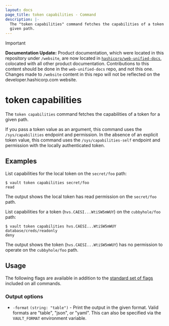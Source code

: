 ```yaml
---
layout: docs
page_title: token capabilities - Command
description: |-
  The "token capabilities" command fetches the capabilities of a token for a
  given path.
---
```


> [!IMPORTANT]  
> **Documentation Update:** Product documentation, which were located in this repository under `/website`, are now located in [`hashicorp/web-unified-docs`](https://github.com/hashicorp/web-unified-docs), colocated with all other product documentation. Contributions to this content should be done in the `web-unified-docs` repo, and not this one. Changes made to `/website` content in this repo will not be reflected on the developer.hashicorp.com website.

# token capabilities

The `token capabilities` command fetches the capabilities of a token for a given
path.

If you pass a token value as an argument, this command uses the
`/sys/capabilities` endpoint and permission. In the absence of an explicit token
value, this command uses the `/sys/capabilities-self` endpoint and permission
with the locally authenticated token.

## Examples

List capabilities for the local token on the `secret/foo` path:

```shell-session
$ vault token capabilities secret/foo
read
```

The output shows the local token has read permission on the `secret/foo` path.

List capabilities for a token (`hvs.CAESI...WtiSW5mWUY`) on the `cubbyhole/foo`
path:

```shell-session
$ vault token capabilities hvs.CAESI...WtiSW5mWUY database/creds/readonly
deny
```

The output shows the token (`hvs.CAESI...WtiSW5mWUY`) has no permission to
operate on the `cubbyhole/foo` path.

## Usage

The following flags are available in addition to the [standard set of
flags](/vault/docs/commands) included on all commands.

### Output options

- `-format` `(string: "table")` - Print the output in the given format. Valid
  formats are "table", "json", or "yaml". This can also be specified via the
  `VAULT_FORMAT` environment variable.
